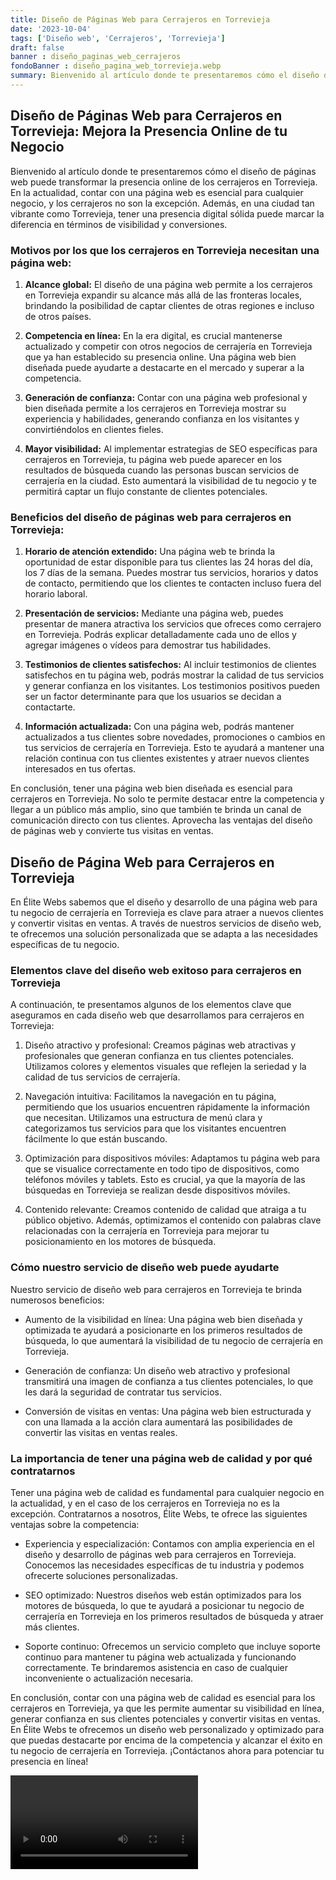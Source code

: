 ```yaml
---
title: Diseño de Páginas Web para Cerrajeros en Torrevieja
date: '2023-10-04'
tags: ['Diseño web', 'Cerrajeros', 'Torrevieja']
draft: false
banner : diseño_paginas_web_cerrajeros
fondoBanner : diseño_pagina_web_torrevieja.webp
summary: Bienvenido al artículo donde te presentaremos cómo el diseño de páginas web puede transformar la presencia online de los cerrajeros en Torrevieja. En la actualidad, contar con una página web es esencial para cualquier negocio, y los cerrajeros no son la excepción. Además, en una ciudad tan vibrante como Torrevieja, tener una presencia digital sólida puede marcar la diferencia en términos de visibilidad y conversiones.
---
```


## Diseño de Páginas Web para Cerrajeros en Torrevieja: Mejora la Presencia Online de tu Negocio

Bienvenido al artículo donde te presentaremos cómo el diseño de páginas web puede transformar la presencia online de los cerrajeros en Torrevieja. En la actualidad, contar con una página web es esencial para cualquier negocio, y los cerrajeros no son la excepción. Además, en una ciudad tan vibrante como Torrevieja, tener una presencia digital sólida puede marcar la diferencia en términos de visibilidad y conversiones.

### Motivos por los que los cerrajeros en Torrevieja necesitan una página web:

1. **Alcance global:** El diseño de una página web permite a los cerrajeros en Torrevieja expandir su alcance más allá de las fronteras locales, brindando la posibilidad de captar clientes de otras regiones e incluso de otros países.

2. **Competencia en línea:** En la era digital, es crucial mantenerse actualizado y competir con otros negocios de cerrajería en Torrevieja que ya han establecido su presencia online. Una página web bien diseñada puede ayudarte a destacarte en el mercado y superar a la competencia.

3. **Generación de confianza:** Contar con una página web profesional y bien diseñada permite a los cerrajeros en Torrevieja mostrar su experiencia y habilidades, generando confianza en los visitantes y convirtiéndolos en clientes fieles.

4. **Mayor visibilidad:** Al implementar estrategias de SEO específicas para cerrajeros en Torrevieja, tu página web puede aparecer en los resultados de búsqueda cuando las personas buscan servicios de cerrajería en la ciudad. Esto aumentará la visibilidad de tu negocio y te permitirá captar un flujo constante de clientes potenciales.

### Beneficios del diseño de páginas web para cerrajeros en Torrevieja:

1. **Horario de atención extendido:** Una página web te brinda la oportunidad de estar disponible para tus clientes las 24 horas del día, los 7 días de la semana. Puedes mostrar tus servicios, horarios y datos de contacto, permitiendo que los clientes te contacten incluso fuera del horario laboral.

2. **Presentación de servicios:** Mediante una página web, puedes presentar de manera atractiva los servicios que ofreces como cerrajero en Torrevieja. Podrás explicar detalladamente cada uno de ellos y agregar imágenes o vídeos para demostrar tus habilidades.

3. **Testimonios de clientes satisfechos:** Al incluir testimonios de clientes satisfechos en tu página web, podrás mostrar la calidad de tus servicios y generar confianza en los visitantes. Los testimonios positivos pueden ser un factor determinante para que los usuarios se decidan a contactarte.

4. **Información actualizada:** Con una página web, podrás mantener actualizados a tus clientes sobre novedades, promociones o cambios en tus servicios de cerrajería en Torrevieja. Esto te ayudará a mantener una relación continua con tus clientes existentes y atraer nuevos clientes interesados en tus ofertas.

En conclusión, tener una página web bien diseñada es esencial para cerrajeros en Torrevieja. No solo te permite destacar entre la competencia y llegar a un público más amplio, sino que también te brinda un canal de comunicación directo con tus clientes. Aprovecha las ventajas del diseño de páginas web y convierte tus visitas en ventas.

<GifSeo />

<Cta />

## Diseño de Página Web para Cerrajeros en Torrevieja

En Élite Webs sabemos que el diseño y desarrollo de una página web para tu negocio de cerrajería en Torrevieja es clave para atraer a nuevos clientes y convertir visitas en ventas. A través de nuestros servicios de diseño web, te ofrecemos una solución personalizada que se adapta a las necesidades específicas de tu negocio.

### Elementos clave del diseño web exitoso para cerrajeros en Torrevieja

A continuación, te presentamos algunos de los elementos clave que aseguramos en cada diseño web que desarrollamos para cerrajeros en Torrevieja:

1. Diseño atractivo y profesional: Creamos páginas web atractivas y profesionales que generan confianza en tus clientes potenciales. Utilizamos colores y elementos visuales que reflejen la seriedad y la calidad de tus servicios de cerrajería.

2. Navegación intuitiva: Facilitamos la navegación en tu página, permitiendo que los usuarios encuentren rápidamente la información que necesitan. Utilizamos una estructura de menú clara y categorizamos tus servicios para que los visitantes encuentren fácilmente lo que están buscando.

3. Optimización para dispositivos móviles: Adaptamos tu página web para que se visualice correctamente en todo tipo de dispositivos, como teléfonos móviles y tablets. Esto es crucial, ya que la mayoría de las búsquedas en Torrevieja se realizan desde dispositivos móviles.

4. Contenido relevante: Creamos contenido de calidad que atraiga a tu público objetivo. Además, optimizamos el contenido con palabras clave relacionadas con la cerrajería en Torrevieja para mejorar tu posicionamiento en los motores de búsqueda.

### Cómo nuestro servicio de diseño web puede ayudarte

Nuestro servicio de diseño web para cerrajeros en Torrevieja te brinda numerosos beneficios:

- Aumento de la visibilidad en línea: Una página web bien diseñada y optimizada te ayudará a posicionarte en los primeros resultados de búsqueda, lo que aumentará la visibilidad de tu negocio de cerrajería en Torrevieja.

- Generación de confianza: Un diseño web atractivo y profesional transmitirá una imagen de confianza a tus clientes potenciales, lo que les dará la seguridad de contratar tus servicios.

- Conversión de visitas en ventas: Una página web bien estructurada y con una llamada a la acción clara aumentará las posibilidades de convertir las visitas en ventas reales.

### La importancia de tener una página web de calidad y por qué contratarnos

Tener una página web de calidad es fundamental para cualquier negocio en la actualidad, y en el caso de los cerrajeros en Torrevieja no es la excepción. Contratarnos a nosotros, Élite Webs, te ofrece las siguientes ventajas sobre la competencia:

- Experiencia y especialización: Contamos con amplia experiencia en el diseño y desarrollo de páginas web para cerrajeros en Torrevieja. Conocemos las necesidades específicas de tu industria y podemos ofrecerte soluciones personalizadas.

- SEO optimizado: Nuestros diseños web están optimizados para los motores de búsqueda, lo que te ayudará a posicionar tu negocio de cerrajería en Torrevieja en los primeros resultados de búsqueda y atraer más clientes.

- Soporte continuo: Ofrecemos un servicio completo que incluye soporte continuo para mantener tu página web actualizada y funcionando correctamente. Te brindaremos asistencia en caso de cualquier inconveniente o actualización necesaria.

En conclusión, contar con una página web de calidad es esencial para los cerrajeros en Torrevieja, ya que les permite aumentar su visibilidad en línea, generar confianza en sus clientes potenciales y convertir visitas en ventas. En Élite Webs te ofrecemos un diseño web personalizado y optimizado para que puedas destacarte por encima de la competencia y alcanzar el éxito en tu negocio de cerrajería en Torrevieja. ¡Contáctanos ahora para potenciar tu presencia en línea!

<Video />

<CtaBot job='Cerrajeros' city='Torrevieja'/>

<Gmaps query='Torrevieja+españa+maps' />
